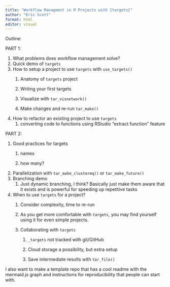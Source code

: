 ```yaml
---
title: "Workflow Managment in R Projects with {targets}"
author: "Eric Scott"
format: html
editor: visual
---
```


Outline:

PART 1:

1.  What problems does workflow management solve?
2.  Quick demo of `targets`
3.  How to setup a project to use `targets` with `use_targets()`
    1.  Anatomy of `targets` project

    2.  Writing your first targets

    3.  Visualize with `tar_visnetwork()`

    4.  Make changes and re-run `tar_make()`
4.  How to refactor an existing project to use `targets`
    1.  converting code to functions using RStudio "extract function" feature

PART 2:

1.  Good practices for targets
    1.  names

    2.  how many?
2.  Parallelization with `tar_make_clustermq()` or `tar_make_future()`
3.  Branching demo
    1.  Just dynamic branching, I think?
        Basically just make them aware that it exists and is powerful for speeding up repetitive tasks
4.  When to use `targets` for a project?
    1.  Consider complexity, time to re-run

    2.  As you get more comfortable with `targets`, you may find yourself using it for even simple projects.

    3.  Collaborating with `targets`

        1.  `_targets` not tracked with git/GitHub

        2.  Cloud storage a possibility, but extra setup

        3.  Save intermediate results with `tar_file()`

I also want to make a template repo that has a cool readme with the mermaid.js graph and instructions for reproducibility that people can start with.
